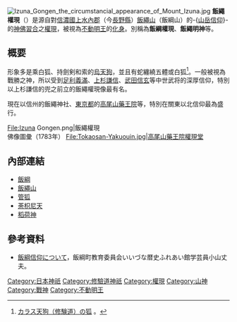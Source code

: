[[File:Izuna_Gongen_the_circumstancial_appearance_of_Mount_Izuna.jpg|thumb]]
'''飯繩權現'''（{{lang-ja|いづなごんげん或いいづなごんげん}}）是源自對[[信濃國|信濃國]][[上水內郡|上水內郡]]（今[[長野縣|長野縣]]）[[飯繩山|飯繩山]]（飯綱山）的-{[[山岳信仰|山岳信仰]]}-的[[神佛習合|神佛習合]]之[[權現|權現]]，被視為[[不動明王|不動明王]]的[[化身|化身]]。別稱為'''飯綱權現'''、'''飯繩明神'''等。

== 概要 ==
形象多是乘白狐、持劍剣和索的[[烏天狗|烏天狗]]，並且有蛇纏繞五體或白狐<ref>{{ja}}[http://www9.plala.or.jp/sinsi/07sinsi/fukuda/kitune/kitune-3.html カラス天狗（修験道）の狐] {{Wayback|url=http://www9.plala.or.jp/sinsi/07sinsi/fukuda/kitune/kitune-3.html |date=20201208175551 }}。</ref>。一般被視為戰勝之神，所以受到[[足利義滿|足利義滿]]、[[上杉謙信|上杉謙信]]、[[武田信玄|武田信玄]]等中世武将的深厚信仰，特別以上杉謙信的兜之前立的飯繩權現像最有名。

現在以信州的飯繩神社、[[東京都|東京都]]的[[高尾山|高尾山]][[高尾山藥王院|藥王院]]等，特別在關東以北信仰最為盛行。

<gallery>
File:Izuna Gongen.png|飯繩權現<br>佛像圖彙（1783年）
File:Tokaosan-Yakuouin.jpg|高尾山藥王院權現堂
</gallery>

== 內部連結 ==
*[[伶鼬|飯綱]]
*[[飯繩山|飯繩山]]
*[[管狐|管狐]]
*[[荼枳尼天|荼枳尼天]]
*[[稻荷神|稻荷神]]

== 參考資料 ==
* {{ja}}[http://homepage2.nifty.com/sokoray/kouennkaisiryou.pdf 飯綱信仰について]{{dead link|date=2018年5月 |bot=InternetArchiveBot |fix-attempted=yes }}，飯綱町教育委員会いいづな暦史ふれあい館学芸員小山丈夫。
{{reflist}}

[[Category:日本神祇|Category:日本神祇]]
[[Category:修驗道神祇|Category:修驗道神祇]]
[[Category:權現|Category:權現]]
[[Category:山神|Category:山神]]
[[Category:戰神|Category:戰神]]
[[Category:不動明王|Category:不動明王]]